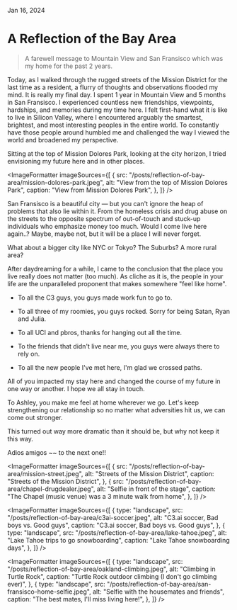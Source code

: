 
Jan 16, 2024

# A Reflection of the Bay Area

<BlockQuote>
  A farewell message to Mountain View and San Fransisco which was my home for
  the past 2 years.
</BlockQuote>

<HeroImage
  src="/posts/reflection-of-bay-area/san-fransisco.jpeg"
  alt="San Fransisco View"
  caption="Marin Headlands, north of San Fransisco"
/>

Today, as I walked through the rugged streets of the Mission District for the last time as a resident, a flurry of thoughts and observations flooded my mind. It is really my final day. I spent 1 year in Mountain View and 5 months in San Fransisco. I experienced countless new friendships, viewpoints, hardships, and memories during my time here. I felt first-hand what it is like to live in Silicon Valley, where I encountered arguably the smartest, brightest, and most interesting peoples in the entire world. To constantly have those people around humbled me and challenged the way I viewed the world and broadened my perspective.

Sitting at the top of Mission Dolores Park, looking at the city horizon, I tried envisioning my future here and in other places.

<ImageFormatter
  imageSources={[
    {
      src: "/posts/reflection-of-bay-area/mission-dolores-park.jpeg",
      alt: "View from the top of Mission Dolores Park",
      caption: "View from Mission Dolores Park",
    },
  ]}
/>

San Fransisco is a beautiful city — but you can't ignore the heap of problems that also lie within it. From the homeless crisis and drug abuse on the streets to the opposite spectrum of out-of-touch and stuck-up individuals who emphasize money too much. Would I come live here again..? Maybe, maybe not, but it will be a place I will never forget.

What about a bigger city like NYC or Tokyo? The Suburbs? A more rural area?

After daydreaming for a while, I came to the conclusion that the place you live really does not matter (too much). As cliche as it is, the people in your life are the unparalleled proponent that makes somewhere "feel like home".

- To all the C3 guys, you guys made work fun to go to.

- To all three of my roomies, you guys rocked. Sorry for being Satan, Ryan and Julia.

- To all UCI and pbros, thanks for hanging out all the time.

- To the friends that didn't live near me, you guys were always there to rely on.

- To all the new people I've met here, I'm glad we crossed paths.

All of you impacted my stay here and changed the course of my future in one way or another. I hope we all stay in touch.

To Ashley, you make me feel at home wherever we go. Let's keep strengthening our relationship so no matter what adversities hit us, we can come out stronger.

This turned out way more dramatic than it should be, but why not keep it this way.

Adios amigos ~~ to the next one!!

<ImageFormatter
  imageSources={[
    {
      src: "/posts/reflection-of-bay-area/mission-street.jpeg",
      alt: "Streets of the Mission District",
      caption: "Streets of the Mission District",
    },
    {
      src: "/posts/reflection-of-bay-area/chapel-drugdealer.jpeg",
      alt: "Selfie in front of the stage",
      caption: "The Chapel (music venue) was a 3 minute walk from home",
    },
  ]}
/>

<ImageFormatter
  imageSources={[
    {
      type: "landscape",
      src: "/posts/reflection-of-bay-area/c3ai-soccer.jpeg",
      alt: "C3.ai soccer, Bad boys vs. Good guys",
      caption: "C3.ai soccer, Bad boys vs. Good guys",
    },
    {
      type: "landscape",
      src: "/posts/reflection-of-bay-area/lake-tahoe.jpeg",
      alt: "Lake Tahoe trips to go snowboarding",
      caption: "Lake Tahoe snowboarding days",
    },
  ]}
/>

<ImageFormatter
  imageSources={[
    {
      type: "landscape",
      src: "/posts/reflection-of-bay-area/oakland-climbing.jpeg",
      alt: "Climbing in Turtle Rock",
      caption: "Turtle Rock outdoor climbing (I don't go climbing ever)",
    },
    {
      type: "landscape",
      src: "/posts/reflection-of-bay-area/san-fransisco-home-selfie.jpeg",
      alt: "Selfie with the housemates and friends",
      caption: "The best mates, I'll miss living here!",
    },
  ]}
/>
